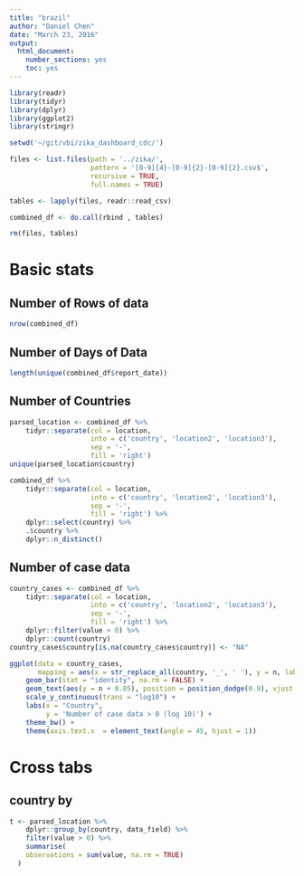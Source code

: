 ```yaml
---
title: "brazil"
author: "Daniel Chen"
date: "March 23, 2016"
output: 
  html_document: 
    number_sections: yes
    toc: yes
---
```


```r
library(readr)
library(tidyr)
library(dplyr)
library(ggplot2)
library(stringr)

setwd('~/git/vbi/zika_dashboard_cdc/')

files <- list.files(path = '../zika/',
                    pattern = '[0-9]{4}-[0-9]{2}-[0-9]{2}.csv$',
                    recursive = TRUE,
                    full.names = TRUE)

tables <- lapply(files, readr::read_csv)

combined_df <- do.call(rbind , tables)

rm(files, tables)
```

# Basic stats

## Number of Rows of data
```r
nrow(combined_df)
```


## Number of Days of Data

```r
length(unique(combined_df$report_date))
```

## Number of Countries
```r
parsed_location <- combined_df %>%
    tidyr::separate(col = location,
                    into = c('country', 'location2', 'location3'),
                    sep = '-',
                    fill = 'right')
unique(parsed_location$country)
```

```r
combined_df %>%
    tidyr::separate(col = location,
                    into = c('country', 'location2', 'location3'),
                    sep = '-',
                    fill = 'right') %>%
    dplyr::select(country) %>%
    .$country %>%
    dplyr::n_distinct()
```

## Number of case data
```r
country_cases <- combined_df %>%
    tidyr::separate(col = location,
                    into = c('country', 'location2', 'location3'),
                    sep = '-',
                    fill = 'right') %>%
    dplyr::filter(value > 0) %>%
    dplyr::count(country)
country_cases$country[is.na(country_cases$country)] <- "NA"

ggplot(data = country_cases,
       mapping = aes(x = str_replace_all(country, '_', ' '), y = n, label = n)) + 
    geom_bar(stat = "identity", na.rm = FALSE) +
    geom_text(aes(y = n + 0.05), position = position_dodge(0.9), vjust = 0, size = 5) +
    scale_y_continuous(trans = "log10") +
    labs(x = "Country",
         y = 'Number of case data > 0 (log 10)') +
    theme_bw() +
    theme(axis.text.x  = element_text(angle = 45, hjust = 1))
```

# Cross tabs

## country by 

```r
t <- parsed_location %>%
    dplyr::group_by(country, data_field) %>%
    filter(value > 0) %>%
    summarise(
    observations = sum(value, na.rm = TRUE)
  )
```

